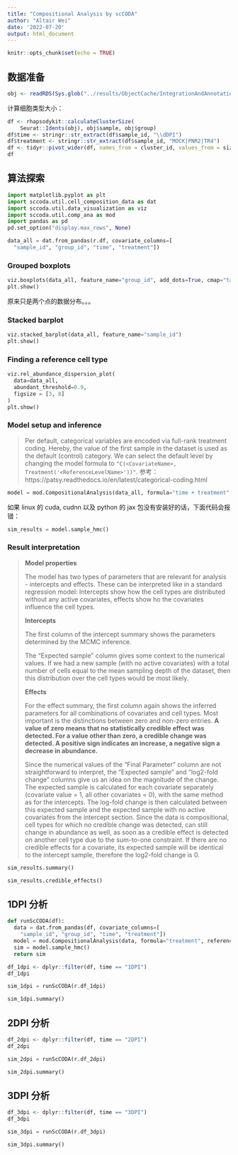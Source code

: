 ```yaml
---
title: "Compositional Analysis by scCODA"
author: "Altair Wei"
date: '2022-07-20'
output: html_document
---
```


```r
knitr::opts_chunk$set(echo = TRUE)
```

## 数据准备

```r
obj <- readRDS(Sys.glob("../results/ObjectCache/IntegrationAndAnnotation/obj_annotated_*.rds"))
```

计算细胞类型大小：

```r
df <- rhapsodykit::calculateClusterSize(
    Seurat::Idents(obj), obj$sample, obj$group)
df$time <- stringr::str_extract(df$sample_id, "\\dDPI")
df$treatment <- stringr::str_extract(df$sample_id, "MOCK|PNR2|TR4")
df <- tidyr::pivot_wider(df, names_from = cluster_id, values_from = size)
df
```

## 算法探索

```python
import matplotlib.pyplot as plt
import sccoda.util.cell_composition_data as dat
import sccoda.util.data_visualization as viz
import sccoda.util.comp_ana as mod
import pandas as pd
pd.set_option("display.max_rows", None)
```

```python
data_all = dat.from_pandas(r.df, covariate_columns=[
  "sample_id", "group_id", "time", "treatment"])
```

### Grouped boxplots

```python
viz.boxplots(data_all, feature_name="group_id", add_dots=True, cmap="tab20")
plt.show()
```

原来只是两个点的数据分布。。。

### Stacked barplot

```python
viz.stacked_barplot(data_all, feature_name="sample_id")
plt.show()
```

### Finding a reference cell type

```python
viz.rel_abundance_dispersion_plot(
  data=data_all,
  abundant_threshold=0.9,
  figsize = [3, 8]
)
plt.show()
```

### Model setup and inference

> Per default, categorical variables are encoded via full-rank treatment coding. Hereby, the value of the first sample in the dataset is used as the default (control) category. We can select the default level by changing the model formula to `"C(<CovariateName>, Treatment('<ReferenceLevelName>'))"`. 参考： https://patsy.readthedocs.io/en/latest/categorical-coding.html

```python
model = mod.CompositionalAnalysis(data_all, formula="time + treatment", reference_cell_type="Gu")
```

如果 linux 的 cuda, cudnn 以及 python 的 jax 包没有安装好的话，下面代码会报错：

```python
sim_results = model.sample_hmc()
```

### Result interpretation

> **Model properties**
>
> The model has two types of parameters that are relevant for analysis - intercepts and effects. These can be interpreted like in a standard regression model: Intercepts show how the cell types are distributed without any active covariates, effects show ho the covariates influence the cell types.
>
> **Intercepts**
>
> The first column of the intercept summary shows the parameters determined by the MCMC inference.
>
> The "Expected sample" column gives some context to the numerical values. If we had a new sample (with no active covariates) with a total number of cells equal to the mean sampling depth of the dataset, then this distribution over the cell types would be most likely.
>
> **Effects**
>
> For the effect summary, the first column again shows the inferred parameters for all combinations of covariates and cell types. Most important is the distinctions between zero and non-zero entries. **A value of zero means that no statistically credible effect was detected. For a value other than zero, a credible change was detected. A positive sign indicates an increase, a negative sign a decrease in abundance.**
>
> Since the numerical values of the "Final Parameter" column are not straightforward to interpret, the "Expected sample" and "log2-fold change" columns give us an idea on the magnitude of the change. The expected sample is calculated for each covariate separately (covariate value = 1, all other covariates = 0), with the same method as for the intercepts. The log-fold change is then calculated between this expected sample and the expected sample with no active covariates from the intercept section. Since the data is compositional, cell types for which no credible change was detected, can still change in abundance as well, as soon as a credible effect is detected on another cell type due to the sum-to-one constraint. If there are no credible effects for a covariate, its expected sample will be identical to the intercept sample, therefore the log2-fold change is 0.

```python
sim_results.summary()
```

```python
sim_results.credible_effects()
```

## 1DPI 分析

```python
def runScCODA(df):
  data = dat.from_pandas(df, covariate_columns=[
    "sample_id", "group_id", "time", "treatment"])
  model = mod.CompositionalAnalysis(data, formula="treatment", reference_cell_type="Gu")
  sim = model.sample_hmc()
  return sim
```

```r
df_1dpi <- dplyr::filter(df, time == "1DPI")
df_1dpi
```

```python
sim_1dpi = runScCODA(r.df_1dpi)
```

```python
sim_1dpi.summary()
```

## 2DPI 分析

```r
df_2dpi <- dplyr::filter(df, time == "2DPI")
df_2dpi
```

```python
sim_2dpi = runScCODA(r.df_2dpi)
```

```python
sim_2dpi.summary()
```

## 3DPI 分析

```r
df_3dpi <- dplyr::filter(df, time == "3DPI")
df_3dpi
```

```python
sim_3dpi = runScCODA(r.df_3dpi)
```

```python
sim_3dpi.summary()
```




